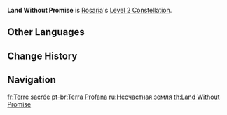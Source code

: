 {{Constellation Infobox
|image       = Constellation Land Without Promise.png
|description = The duration of the Ice Lance created by [[Rites of Termination]] is increased by 4s.
|level       = 2
|character   = Rosaria
|utility1    = Duration Increase
}}
'''Land Without Promise''' is [[Rosaria]]'s [[Level 2 Constellation]].

==Other Languages==
{{Other Languages
|en      = Land Without Promise
|zhs     = 无福之地
|zhs_rm  = Wúfú zhī Dì
|zht     = 無福之地
|zht_rm  = Wúfú zhī Dì
|zh_tl   = Land Without Blessing
|ja      = 無福の地
|ja_rm   = Mufuku no Chi{{Assumed}}
|ja_tl   = Land Without Blessing
|ko      = 축복이 끊긴 땅
|ko_rm   = Chukbok-i Kkeungin Ttang
|ko_tl   = Land Without Blessing
|es      = Tierra de los herejes
|es_tl   = Land of the Heretics
|fr      = Terre sacrée
|fr_tl   = Holy Land
|ru      = Несчастная земля
|ru_tl   = Unhappy Land
|th      = Land Without Promise
|vi      = Vùng Đất Bất Hạnh
|vi_tl   = Land of Misfortune
|de      = Land des Unheils
|de_tl   = Land of Damnation
|id      = Land Without Promise
|pt      = Terra Profana
|pt_tl   = Profane Land
|tr      = Umutsuz Topraklar
|tr_tl   = 
|it      = Terra sconsacrata
|it_tl   = Desecrated Land
}}

==Change History==
{{Change History|1.4}}

==Navigation==
{{Talent Navbox|Rosaria}}

[[fr:Terre sacrée]]
[[pt-br:Terra Profana]]
[[ru:Несчастная земля]]
[[th:Land Without Promise]]